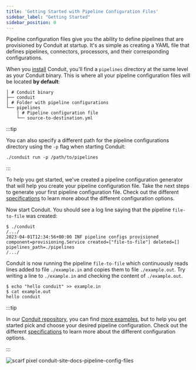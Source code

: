 ```yaml
---
title: 'Getting Started with Pipeline Configuration Files'
sidebar_label: "Getting Started"
sidebar_position: 0
---
```



Pipeline configuration files give you the ability to define pipelines that are
provisioned by Conduit at startup. It's as simple as creating a YAML file that
defines pipelines, connectors, processors, and their corresponding
configurations.

When you [install](/docs/#installing) Conduit, you'll find a `pipelines` directory at the same level as your Conduit binary. This is where all your pipeline configuration files will be located **by default**:

```shell
│ # Conduit binary
├── conduit
│ # Folder with pipeline configurations
└── pipelines
    │ # Pipeline configuration file
    └── source-to-destination.yml
```

:::tip

You can also specify a different path for the pipeline configurations directory using the `-p` flag when starting Conduit:

```shell
./conduit run -p /path/to/pipelines
```

:::

To help you get started, we've created a pipeline configuration generator that will help you create your pipeline configuration file. Take the next steps to generate your first pipeline configuration file. Check out the different [specifications](/docs/pipeline-configuration-files/specifications) to learn more about the different configuration options.

<PipelineConfigGenerator />

Now start Conduit. You should see a log line saying that the pipeline
`file-to-file` was created:

```shell
$ ./conduit
/.../
2023-04-01T12:34:56+00:00 INF pipeline configs provisioned component=provisioning.Service created=["file-to-file"] deleted=[] pipelines_path=./pipelines
/.../
```

Conduit is now running the pipeline `file-to-file` which continuously reads
lines added to file `./example.in` and copies them to file `./example.out`. Try
writing a line to `./example.in` and checking the content of `./example.out`.

```shell
$ echo "hello conduit" >> example.in
$ cat example.out
hello conduit
```

:::tip

In our [Conduit repository](https://github.com/ConduitIO/conduit), you can find [more examples](https://github.com/ConduitIO/conduit/tree/main/examples/pipelines), but to help you get started pick and choose your desired pipeline configuration. Check out the different [specifications](/docs/pipeline-configuration-files/specifications) to learn more about the different configuration options.

:::


![scarf pixel conduit-site-docs-pipeline-config-files](https://static.scarf.sh/a.png?x-pxid=884d8c49-6ae7-41de-8868-17a3e99f28a0)